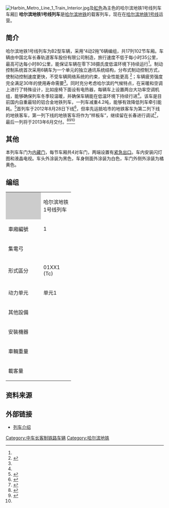 {{noteTA|G1=Railway}}
{{鐵路車輛
|車輛名稱 = 哈尔滨地铁1号线列车
|公司色 = #FF0000
|圖像 = Jiaotongxueyuan Station Harbin Metro Line 1 Train.jpg
|圖像說明 = 停靠在[[交通学院站|交通学院站]]的哈尔滨地铁1号线列车
|輛數 = 102
|產量=17组
|列車編組 = 4M2T
|起動加速度 = ≥2.88
|營運最高速度 = 80
|設計最高速度 = 90
|減速度（正常） = ≥3.6
|減速度（緊急） = ≥4.32
|編組載客量 = 1,460人
|載客量 = 
|編組長度 = 119.08
|全長 = 先头车：19,860 mm<br/>中间车：19,000
|全闊 = 2,800
|全高 = 3,800
|最大尺寸 = 
|編組總重量 = 
|車輛重量 = 
|軌距 = 1,435
|電化方式 = [[直流電|直流]]1500[[伏特|V]]（[[接触网供电|接触网供电]]）
|受流方式 = 单臂型[[集电弓|集电弓]]
|輸出 = 
|電動機輸出 = 
|編組輸出 = 
|齒輪比 = 
|驅動裝置 =
|控制裝置 = [[VVVF|VVVF]]控制
|制動方式 = 
|保安裝置 = 
|車身物料 = [[铝合金|铝合金]]
|轉向架 = CW2100
|原產國 = {{CHN}}
|傳動方式=直-交
|牽引電動機=
|變速段數=
|輪徑=840
|軸重=14
|軸距=2,200
|用戶=[[哈尔滨地铁|哈尔滨地铁]]
|路線=[[哈尔滨地铁1号线|哈尔滨地铁1号线]]
|訂單編號=
|車輛編號=0101-0117
|型號 = 
|類型 = [[B型地铁车辆|B型地铁车辆]]
|設計 = 
|衍生自 =
|衍生型 = 
|製造商 = [[长春轨道客车|长春轨道客车]]
|製造年份 = 2011年-2013年
|投入服務日期 = 2013年9月26日
|昵称 =
|備註 =
}}
[[File:Harbin_Metro_Line_1_Train_Interior.jpg|thumb]]及[[紅色|紅色]]為主色的哈尔滨地铁1号线列车车厢]]
'''哈尔滨地铁1号线列车'''是[[哈尔滨地铁|哈尔滨地铁]]的载客列车，现在在[[哈尔滨地铁1号线|哈尔滨地铁1号线]]运营。

== 简介 ==
哈尔滨地铁1号线列车为B2型车辆，采用“4动2拖”6辆编组，共17列102节车厢。车辆由中国北车长春轨道客车股份有限公司制造，旅行速度不低于每小时35公里，最高可达每小时80公里，能保证车辆在零下38摄氏度低温环境下持续运行<ref name="xiaxian" />。制动控制系统首次采用6辆车为一个单元的独立通讯系统结构，分布式制动控制方式，使制动控制速度更快，不受车辆网络系统的约束，安全性能更高
<ref>{{Cite web |url=http://news.xinhuanet.com/politics/2011-03/26/c_121234450.htm |title=中国北车长客股份公司将为哈尔滨提供首批高寒地铁 |accessdate=2013-07-09 |archive-date=2015-06-10 |archive-url=https://web.archive.org/web/20150610234503/http://news.xinhuanet.com/politics/2011-03/26/c_121234450.htm |dead-url=no }}</ref>；车辆疲劳强度完全满足30年的使用寿命需要<ref name="feel" />。同时充分考虑哈尔滨的气候特点，在采暖和空调上进行了特殊设计，比如座椅下面设有电热器，每辆车上设置两台大功率空调机组，能够确保列车冬季较温暖，并确保车辆能在低温环境下持续行进<ref name="august"/>。该车是目前国内自重最轻的铝合金地铁列车，一列车减重4.2吨，能够有效降低列车牵引能耗。<ref name="feel">{{Cite web |url=http://newspaper.dbw.cn/hljcb/html/2012-08/29/content_456868.htm |title=哈市地铁第一车下线 记者体验我国首列高寒地铁 |accessdate=2013-07-09 |archive-date=2013-11-13 |archive-url=https://web.archive.org/web/20131113073936/http://newspaper.dbw.cn/hljcb/html/2012-08/29/content_456868.htm |dead-url=yes }}</ref>首列车于2012年8月28日下线<ref name="xiaxian">{{Cite web |url=http://ac.my399.com/system/20120829/000442160.html |title=冰城首列地铁下线 下月中旬将运抵哈市联调联试 |accessdate=2013-07-09 |archive-date=2013-11-13 |archive-url=https://web.archive.org/web/20131113075006/http://ac.my399.com/system/20120829/000442160.html |dead-url=yes }}</ref>，但率先运抵哈市的地铁客车为第二列下线的地铁客车，第一列下线的地铁客车将作为“样板车”，继续留在长春进行调试<ref>{{Cite web |url=http://www.hljnews.cn/fouxw_cs/2012-09/08/content_1488446.htm |title=第二列冰城地铁月末将率先抵哈 |accessdate=2013-07-09 |archive-date=2012-10-30 |archive-url=https://web.archive.org/web/20121030064029/http://www.hljnews.cn/fouxw_cs/2012-09/08/content_1488446.htm |dead-url=yes }}</ref>，最后一列将于2013年6月交付。<ref>{{Cite web |url=http://news.my399.com/system/20110326/000155743.html |title=首列地铁车明年六月抵哈 初期每八分钟一趟列车 |accessdate=2013-07-09 |archive-date=2013-11-13 |archive-url=https://web.archive.org/web/20131113075006/http://news.my399.com/system/20110326/000155743.html |dead-url=no }}</ref><ref name="august">{{Cite web |url=http://internal.my399.com/system/20120815/000436767.html |title=冰城首列高寒地铁28日下线剪彩 预计9月中旬抵哈 |accessdate=2013-07-09 |archive-date=2012-12-09 |archive-url=https://web.archive.org/web/20121209183818/http://internal.my399.com/system/20120815/000436767.html |dead-url=yes }}</ref><ref name="xiaxian" />

== 其他 ==
本列车车门为[[内藏门|内藏门]]，每节车厢共4对车门，两端设置有[[紧急出口|紧急出口]]。车内安装闪灯图和液晶电视。车头外涂装为黑色，车身侧面外涂装为白色，车门外侧外涂装为橘黄色。

== 编组 ==
{| class="wikitable" summary="哈尔滨地铁1号线列车" style="text-align: center; font-size:80%;"
|-
|style="background:#ccc; width:6em;"| 
|colspan="6"|哈尔滨地铁1号线列车
|-
! style="width:5em;"| 車廂編號
| style="width:5em;"| 1
| style="width:5em;"| 2
| style="width:5em;"| 3
| style="width:5em;"| 4
| style="width:5em;"| 5
| style="width:5em;"| 6
|-style="border-top:solid 3px #FF0000;"
!集電弓
|  || ＜ ||  ||  || ＞ || 
|-
!形式區分
| 01XX1<br />(Tc)
| 01XX2<br />(Mp)
| 01XX3<br />(M)
| 01XX4<br />(M)
| 01XX5<br />(Mp)
| 01XX6<br />(Tc)
|-
! 动力单元
| colspan=3 | 单元1
| colspan=3 | 单元2
|-
! 其他設備
|  ||  ||  ||  ||  ||
|-
! 安裝機器
|  ||  ||  ||  ||  || 
|-
! 車輛重量
|  ||  ||  ||  ||  || 
|-
! 載客量
|  ||  ||  ||  ||  || 
|}

==资料来源==
{{reflist}}

== 外部链接 ==
*[https://web.archive.org/web/20151017064506/http://www.crc.chinacnr.com/serv-63696.html 列车介绍]

[[Category:中车长客制铁路车辆|Category:中车长客制铁路车辆]]
[[Category:哈尔滨地铁|Category:哈尔滨地铁]]